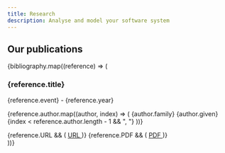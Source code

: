 ```yaml
---
title: Research
description: Analyse and model your software system
---
```



## Our publications

<div class="grid grid-cols-1 gap-4">
  {bibliography.map((reference) => (
    <div key={reference.title} class="bg-white dark:bg-gray-800 shadow-md rounded-lg p-4 flex flex-col justify-between">
      <div>
        <h3 class="text-lg font-semibold">{reference.title}</h3>
        <p class="italic text-base">
          {reference.event} - <span class="text-gray-600">{reference.year}</span>
        </p>
        <p class="mt-2 text-sm">
          {reference.author.map((author, index) => (
            <span key={index}>
              {author.family} {author.given}
              {index < reference.author.length - 1 && ", "}
            </span>
          ))}
        </p>
      </div>
      <div class="mt-4 flex justify-end space-x-3">
        {reference.URL && (
          <a
            href={reference.URL}
            class="bg-blue-500 text-white text-sm px-3 py-1 rounded hover:bg-blue-600 no-underline"
          >
            URL
          </a>
        )}
        {reference.PDF && (
          <a
            href={reference.PDF}
            class="bg-blue-500 text-white text-sm px-3 py-1 rounded hover:bg-blue-600 no-underline"
          >
            PDF
          </a>
        )}
      </div>
    </div>
  ))}
</div>


